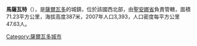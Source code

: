 '''馬薩瓦特'''（{{lang-es|Masahuat}}），是[[薩爾瓦多|薩爾瓦多]]的城鎮，位於該國西北部，由[[聖安娜省|聖安娜省]]負責管轄，面積71.23平方公里，海拔高度387米，2007年人口3,393，人口密度每平方公里47.63人。

{{coord|14|11|N|89|26|W|display=title|region:SV_type:city_source:GNS-enwiki}}

{{ElSalvador-geo-stub}}
[[Category:薩爾瓦多城市|Category:薩爾瓦多城市]]